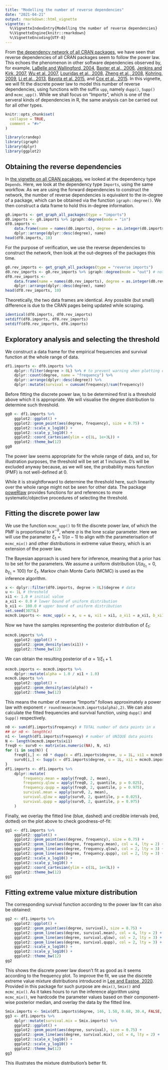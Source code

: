 ```yaml
---
title: "Modelling the number of reverse dependencies"
date: "2021-04-21"
output: rmarkdown::html_vignette
vignette: >
  %\VignetteIndexEntry{Modelling the number of reverse dependencies}
  %\VignetteEngine{knitr::rmarkdown}
  %\VignetteEncoding{UTF-8}
---
```


From [the dependency network of all CRAN packages](cran.html), we have seen that reverse dependencies of all CRAN packages seem to follow the power law. This echoes the phenomenon in other software dependencies observed by, for example,
[LaBelle and Wallingford, 2004](https://arxiv.org/abs/cs/0411096),
[Baxter et al., 2006](https://doi.org/10.1145/1167473.1167507),
[Jenkins and Kirk, 2007](https://doi.org/10.1016/j.ins.2007.01.021),
[Wu et al. 2007](https://ieeexplore.ieee.org/document/4362637),
[Louridas et al., 2008](https://doi.org/10.1145/1391984.1391986),
[Zheng et al., 2008](https://doi.org/10.1016/j.physa.2008.06.050),
[Kohring, 2009](https://doi.org/10.1142/S0219525909002362),
[Li et al., 2013](https://doi.org/10.1016/j.physa.2013.01.035),
[Bavota et al. 2015](https://doi.org/10.1007/s10664-014-9325-9),
and [Cox et al., 2015](https://ieeexplore.ieee.org/document/7202955).
In this vignette, we will fit the discrete power law to model this number of reverse dependencies, using functions with the suffix `upp`, namely `dupp()`, `Supp()` and `mcmc_upp()`. While we shall focus on "Imports", which is one of the serveral kinds of dependencies in R, the same analysis can be carried out for all other types.

```r
knitr::opts_chunk$set(
  collapse = TRUE,
  comment = "#>"
)
```

```r
library(crandep)
library(igraph)
library(dplyr)
library(ggplot2)
```





## Obtaining the reverse dependencies
In [the vignette on all CRAN pacakges](cran.html), we looked at the dependency type `Depends`. Here, we look at the dependency type `Imports`, using the same workflow. As we are using the forward dependencies to construct the network, the number of reverse dependencies is equivalent to the in-degree of a package, which can be obtained via the function `igraph::degree()`. We then construct a data frame to hold this in-degree information.

```r
g0.imports <- get_graph_all_packages(type = "imports")
d0.imports <- g0.imports %>% igraph::degree(mode = "in")
df0.imports <-
    data.frame(name = names(d0.imports), degree = as.integer(d0.imports)) %>%
    dplyr::arrange(dplyr::desc(degree), name)
head(df0.imports, 10)
```

For the purpose of verification, we use the reverse dependencies to construct the network, then look at the out-degrees of the packages this time.

```r
g0.rev_imports <- get_graph_all_packages(type = "reverse imports")
d0.rev_imports <- g0.rev_imports %>% igraph::degree(mode = "out") # note the difference to above
df0.rev_imports <-
    data.frame(name = names(d0.rev_imports), degree = as.integer(d0.rev_imports)) %>%
    dplyr::arrange(dplyr::desc(degree), name)
head(df0.rev_imports, 10)
```

Theoretically, the two data frames are identical. Any possible (but small) difference is due to the CRAN pages being updated while scraping.

```r
identical(df0.imports, df0.rev_imports)
setdiff(df0.imports, df0.rev_imports)
setdiff(df0.rev_imports, df0.imports)
```





## Exploratory analysis and selecting the threshold
We construct a data frame for the empirical frequencies and survival function at the whole range of data.

```r
df1.imports <- df0.imports %>%
	dplyr::filter(degree > 0L) %>% # to prevent warning when plotting on log-log scale
    dplyr::count(degree, name = "frequency") %>%
	dplyr::arrange(dplyr::desc(degree)) %>%
	dplyr::mutate(survival = cumsum(frequency)/sum(frequency))
```

Before fitting the discrete power law, to be determined first is a threshold above which it is appropriate. We will visualise the degree distribution to determine such threshold.

```r
gg0 <- df1.imports %>%
	ggplot2::ggplot() +
	ggplot2::geom_point(aes(degree, frequency), size = 0.75) +
	ggplot2::scale_x_log10() +
	ggplot2::scale_y_log10() +
	ggplot2::coord_cartesian(ylim = c(1L, 1e+3L)) +
	ggplot2::theme_bw(12)
gg0
```

The power law seems appropriate for the whole range of data, and so, for illustration purposes, the threshold will be set at 1 inclusive. 0's will be excluded anyway because, as we will see, the probability mass function (PMF) is not well-defined at 0.

While it is straightforward to determine the threshold here, such linearity over the whole range might not be seen for other data. The package [poweRlaw](https://cran.r-project.org/package=poweRlaw) provides functions for and references to more systematic/objective procedures of selecting the threshold.





## Fitting the discrete power law
We use the function `mcmc_upp()` to fit the discrete power law, of which the PMF is proportional to $x^{-\alpha}$, where $\alpha$ is the lone scalar parameter. Here we will use the parameter $\xi_1=1/(\alpha-1)$ to align with the parameterisation of `mcmc_mix()` and other distributions in extreme value theory, which is an extension of the power law.

The Bayesian approach is used here for inference, meaning that a prior has to be set for the parameters. We assume a uniform distribution $U(a_{\xi_1}=0, b_{\xi_1}=100)$ for $\xi_1$. Markov chain Monte Carlo (MCMC) is used as the inference algorithm.

```r
x <- dplyr::filter(df0.imports, degree > 0L)$degree # data
u <- 1L # threshold
xi1 <- 1.0 # initial value
a_xi1 <- 0.0 # lower bound of uniform distribution
b_xi1 <- 100.0 # upper bound of uniform distribution
set.seed(3075L)
mcmc0.imports <- mcmc_upp(x = x, u = u, xi1 = xi1, a_xi1 = a_xi1, b_xi1 = b_xi1) # takes seconds
```

Now we have the samples representing the posterior distribution of $\xi_1$:

```r
mcmc0.imports %>%
    ggplot2::ggplot() +
	ggplot2::geom_density(aes(xi1)) +
	ggplot2::theme_bw(12)
```

We can obtain the resulting posterior of $\alpha=1/\xi_1+1$.

```r
mcmc0.imports <- mcmc0.imports %>%
    dplyr::mutate(alpha = 1.0 / xi1 + 1.0)
mcmc0.imports %>%
	ggplot2::ggplot() +
	ggplot2::geom_density(aes(alpha)) +
	ggplot2::theme_bw(12)
```

This means the number of reverse "Imports" follows approximately a power law with exponent `r round(mean(mcmc0.imports$alpha),2)`. We can also calculate the fitted frequencies and survival function, using `dupp()` and `Supp()` respectively.

```r
n0 <- sum(df1.imports$frequency) # TOTAL number of data points in x
## or n0 <- length(x)
n1 <- length(df1.imports$frequency) # number of UNIQUE data points
N <- length(mcmc0.imports$xi1)
freq0 <- surv0 <- matrix(as.numeric(NA), N, n1)
for (i in seq(N)) {
    freq0[i,] <- n0 * dupp(x = df1.imports$degree, u = 1L, xi1 = mcmc0.imports$xi1[i])
    surv0[i,] <- Supp(x = df1.imports$degree, u = 1L, xi1 = mcmc0.imports$xi1[i])
}
df1.imports <- df1.imports %>%
    dplyr::mutate(
	    frequency.mean = apply(freq0, 2, mean),
		frequency.qlow = apply(freq0, 2, quantile, p = 0.025),
		frequency.qupp = apply(freq0, 2, quantile, p = 0.975),
		survival.mean = apply(surv0, 2, mean),
		survival.qlow = apply(surv0, 2, quantile, p = 0.025),
		survival.qupp = apply(surv0, 2, quantile, p = 0.975)
	)
```

Finally, we overlay the fitted line (blue, dashed) and credible intervals (red, dotted) on the plot above to check goodness-of-fit:

```r
gg1 <- df1.imports %>%
    ggplot2::ggplot() +
	ggplot2::geom_point(aes(degree, frequency), size = 0.75) +
	ggplot2::geom_line(aes(degree, frequency.mean), col = 4, lty = 2) +
	ggplot2::geom_line(aes(degree, frequency.qlow), col = 2, lty = 3) +
	ggplot2::geom_line(aes(degree, frequency.qupp), col = 2, lty = 3) +
	ggplot2::scale_x_log10() +
	ggplot2::scale_y_log10() +
	ggplot2::coord_cartesian(ylim = c(1L, 1e+3L)) +
	ggplot2::theme_bw(12)
gg1
```





## Fitting extreme value mixture distribution
The corresponding survival function according to the power law fit can also be obtained:

```r
gg2 <- df1.imports %>%
    ggplot2::ggplot() +
	ggplot2::geom_point(aes(degree, survival), size = 0.75) +
	ggplot2::geom_line(aes(degree, survival.mean), col = 4, lty = 2) +
	ggplot2::geom_line(aes(degree, survival.qlow), col = 2, lty = 3) +
	ggplot2::geom_line(aes(degree, survival.qupp), col = 2, lty = 3) +
	ggplot2::scale_x_log10() +
	ggplot2::scale_y_log10() +
	ggplot2::theme_bw(12)
gg2
```

This shows the discrete power law doesn't fit as good as it seems according to the frequency plot. To improve the fit, we use the discrete extreme value mixture distributions introduced in [Lee and Eastoe, 2020](https://arxiv.org/abs/2008.03073). Provided in this package for such purpose are `dmix()`, `Smix()` and `mcmc_mix()`. As it takes hours to run the inference algorithm using `mcmc_mix()`, we hardcode the parameter values based on their component-wise posterior median, and overlay the data by the fitted line.

```r
Smix.imports <- Smix(df1.imports$degree, 146, 1.58, 0.68, 30.4, FALSE, 0.0172)
gg3 <- df1.imports %>%
    dplyr::mutate(survival.mix = Smix.imports) %>%
    ggplot2::ggplot() +
	ggplot2::geom_point(aes(degree, survival), size = 0.75) +
	ggplot2::geom_line(aes(degree, survival.mix), col = 4, lty = 2) +
	ggplot2::scale_x_log10() +
	ggplot2::scale_y_log10() +
	ggplot2::theme_bw(12)
gg3
```

This illustrates the mixture distribution's better fit.